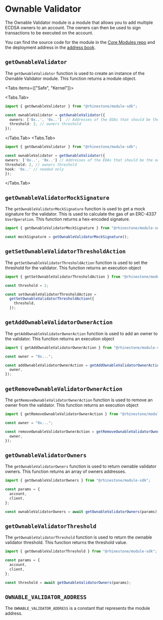 
# Ownable Validator

The Ownable Validator module is a module that allows you to add multiple ECDSA owners to an account. The owners can then be used to sign transactions to be executed on the account.

You can find the source code for the module in the [Core Modules repo](https://github.com/rhinestonewtf/core-modules/tree/main/src/OwnableValidator) and the deployment address in the [address book](../../overview/address-book.mdx).

## `getOwnableValidator`

The `getOwnableValidator` function is used to create an instance of the Ownable Validator module. This function returns a module object.

<Tabs items={["Safe", "Kernel"]}>

<Tabs.Tab>

```typescript
import { getOwnableValidator } from "@rhinestone/module-sdk";

const ownableValidator = getOwnableValidator({
  owners: ['0x..', '0x..']  // Addresses of the EOAs that should be the owners of this account.
  threshold: 2, // owners threshold
});
```

</Tabs.Tab>
<Tabs.Tab>
```typescript
import { getOwnableValidator } from "@rhinestone/module-sdk";

const ownableValidator = getOwnableValidator({
owners: ['0x..', '0x..'] // Addresses of the EOAs that should be the owners of this account.
threshold: 2, // owners threshold
hook: '0x..' // needed only
});

````
</Tabs.Tab>
</Tabs>

## `getOwnableValidatorMockSignature`

The `getOwnableValidatorMockSignature` function is used to get a mock signature for the validator. This is used to calculate the gas of an ERC-4337 `UserOperation`. This function returns a hex-encoded signature.

```typescript
import { getOwnableValidatorMockSignature } from "@rhinestone/module-sdk";

const mockSignature = getOwnableValidatorMockSignature();
````

## `getSetOwnableValidatorThresholdAction`

The `getSetOwnableValidatorThresholdAction` function is used to set the threshold for the validator. This function returns an execution object

```typescript
import { getSetOwnableValidatorThresholdAction } from "@rhinestone/module-sdk";

const threshold = 2;

const setOwnableValidatorThresholdAction =
  getSetOwnableValidatorThresholdAction({
    threshold,
  });
```

## `getAddOwnableValidatorOwnerAction`

The `getAddOwnableValidatorOwnerAction` function is used to add an owner to the validator. This function returns an execution object

```typescript
import { getAddOwnableValidatorOwnerAction } from "@rhinestone/module-sdk";

const owner = "0x...";

const addOwnableValidatorOwnerAction = getAddOwnableValidatorOwnerAction({
  owner,
});
```

## `getRemoveOwnableValidatorOwnerAction`

The `getRemoveOwnableValidatorOwnerAction` function is used to remove an owner from the validator. This function returns an execution object

```typescript
import { getRemoveOwnableValidatorOwnerAction } from "@rhinestone/module-sdk";

const owner = "0x...";

const removeOwnableValidatorOwnerAction = getRemoveOwnableValidatorOwnerAction({
  owner,
});
```

## `getOwnableValidatorOwners`

The `getOwnableValidatorOwners` function is used to return ownable validator owners. This function returns an array of owners addresses.

```typescript
import { getOwnableValidatorOwners } from "@rhinestone/module-sdk";

const params = {
  account,
  client,
};

const ownableValidatorOwners = await getOwnableValidatorOwners(params);
```

## `getOwnableValidatorThreshold`

The `getOwnableValidatorThreshold` function is used to return the ownable validator threshold. This function returns the threshold value.

```typescript
import { getOwnableValidatorThreshold } from "@rhinestone/module-sdk";

const params = {
  account,
  client,
};

const threshold = await getOwnableValidatorOwners(params);
```

## `OWNABLE_VALIDATOR_ADDRESS`

The `OWNABLE_VALIDATOR_ADDRESS` is a constant that represents the module address.
